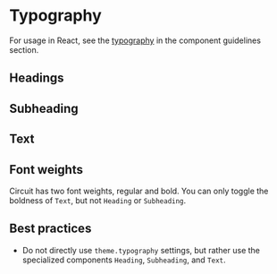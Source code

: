 
<Meta title="Styles|Typography" />

# Typography

For usage in React, see the [typography](/components/typography) in the
component guidelines section.

## Headings

<Preview>
  <Type size={Heading.ZETTA} component={Heading} name="headings" />
  <Type size={Heading.EXA} component={Heading} name="headings" />
  <Type size={Heading.PETA} component={Heading} name="headings" />
  <Type size={Heading.TERA} component={Heading} name="headings" />
  <Type size={Heading.GIGA} component={Heading} name="headings" />
  <Type size={Heading.MEGA} component={Heading} name="headings" />
  <Type size={Heading.KILO} component={Heading} name="headings" />
</Preview>

## Subheading

<Preview>
  <Type size="mega" component={SubHeading} name="subHeadings" />
  <Type size="kilo" component={SubHeading} name="subHeadings" />
</Preview>

## Text

<Preview>
  <Type size={Text.GIGA} component={Text} name="text" />
  <Type size={Text.MEGA} component={Text} name="text" />
  <Type size={Text.KILO} component={Text} name="text" />
</Preview>

## Font weights

Circuit has two font weights, regular and bold. You can only toggle the
boldness of `Text`, but not `Heading` or `Subheading`.

<Preview>
  <Type size={Text.MEGA} bold component={Text} fontWeight="bold" name="text" />
  <Type size={Text.MEGA} component={Text} name="text" fontWeight="regular" />
</Preview>

## Best practices

- Do not directly use `theme.typography` settings, but rather use the
  specialized components `Heading`, `Subheading`, and `Text`.
